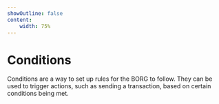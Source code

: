 ```yaml
---
showOutline: false
content: 
    width: 75%
---
```



# Conditions 

Conditions are a way to set up rules for the BORG to follow. They can be used to trigger actions, such as sending a transaction, based on certain conditions being met.